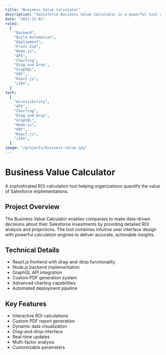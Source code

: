 ```yaml
---
title: "Business Value Calculator"
description: "Salesforce Business Value Calculator is a powerful tool designed to help organizations quantify the potential return on investment (ROI) from implementing Salesforce solutions."
date: "2022-11-01"
roles:
  [
    "Backend",
    "Build Automation",
    "Deployment",
    "Front End",
    "Node.js",
    "API",
    "Charting",
    "Drag and Drop",
    "GraphQL",
    "PDF",
    "React.js",
    "i18n",
  ]
tech:
  [
    "Accessibility",
    "API",
    "Charting",
    "Drag and Drop",
    "GraphQL",
    "Node.js",
    "PDF",
    "React.js",
    "i18n",
  ]
image: "/projects/business-value.jpg"
---
```


# Business Value Calculator

A sophisticated ROI calculation tool helping organizations quantify the value of Salesforce implementations.

## Project Overview

The Business Value Calculator enables companies to make data-driven decisions about their Salesforce investments by providing detailed ROI analysis and projections. The tool combines intuitive user interface design with powerful calculation engines to deliver accurate, actionable insights.

## Technical Details

- React.js frontend with drag-and-drop functionality
- Node.js backend implementation
- GraphQL API integration
- Custom PDF generation system
- Advanced charting capabilities
- Automated deployment pipeline

## Key Features

- Interactive ROI calculations
- Custom PDF report generation
- Dynamic data visualization
- Drag-and-drop interface
- Real-time updates
- Multi-factor analysis
- Customizable parameters
